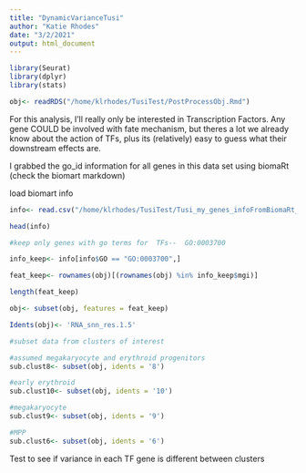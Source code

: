 ```yaml
---
title: "DynamicVarianceTusi"
author: "Katie Rhodes"
date: "3/2/2021"
output: html_document
---
```

```r
library(Seurat)
library(dplyr)
library(stats)
```

```r
obj<- readRDS("/home/klrhodes/TusiTest/PostProcessObj.Rmd")
```

For this analysis, I'll really only be interested in Transcription Factors. Any gene COULD be involved with fate mechanism, but theres a lot we already know about the action of TFs, plus its (relatively) easy to guess what their downstream effects are. 

I grabbed the go_id information for all genes in this data set using biomaRt (check the biomart markdown)

load biomart info
```r
info<- read.csv("/home/klrhodes/TusiTest/Tusi_my_genes_infoFromBiomaRt_03022021.csv", header=T, row.names = 1)
```

```r
head(info)
```

```r
#keep only genes with go terms for  TFs--  GO:0003700

info_keep<- info[info$GO == "GO:0003700",]

feat_keep<- rownames(obj)[(rownames(obj) %in% info_keep$mgi)]

length(feat_keep)
```

```r
obj<- subset(obj, features = feat_keep)
```

```r
Idents(obj)<- 'RNA_snn_res.1.5'

#subset data from clusters of interest

#assumed megakaryocyte and erythroid progenitors
sub.clust8<- subset(obj, idents = '8')

#early erythroid
sub.clust10<- subset(obj, idents = '10')

#megakaryocyte
sub.clust9<- subset(obj, idents = '9')

#MPP
sub.clust6<- subset(obj, idents = '6')
```


Test to see if variance in each TF gene is different between clusters
```r

```

